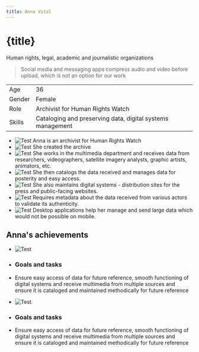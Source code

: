 ```yaml
---
title: Anna Vital
---
```



<PageSection>

# {title}

Human rights, legal, academic and journalistic organizations

> Social media and messaging apps compress audio and video before upload, which is not an option for our work

|        |                                                            |
| ------ | ---------------------------------------------------------- |
| Age    | 36                                                         |
| Gender | Female                                                     |
| Role   | Archivist for Human Rights Watch                           |
| Skills | Cataloging and preserving data, digital systems management |

- ![Test](images/darius.png) Anna is an archivist for Human Rights Watch
- ![Test](images/darius.png) She created the archive
- ![Test](images/darius.png) She works in the multimedia department and receives data from researchers, videographers, satellite imagery analysts, graphic artists, animators, etc.
- ![Test](images/darius.png) She then catalogs the data received and manages data for posterity and easy access.
- ![Test](images/darius.png) She also maintains digital systems - distribution sites for the press and public-facing websites.
- ![Test](images/darius.png) Requires metadata about the data received from various actors to validate its authenticity.
- ![Test](images/darius.png) Desktop applications help her manage and send large data which would not be possible on mobile.

</PageSection>
<PageSection>

## Anna's achievements

- ![Test](images/darius.png)
- ### Goals and tasks
- Ensure easy access of data for future reference, smooth functioning of digital systems and receive multimedia from multiple sources and ensure it is cataloged and maintained methodically for future reference

- ![Test](images/darius.png)
- ### Goals and tasks
- Ensure easy access of data for future reference, smooth functioning of digital systems and receive multimedia from multiple sources and ensure it is cataloged and maintained methodically for future reference

</PageSection>
